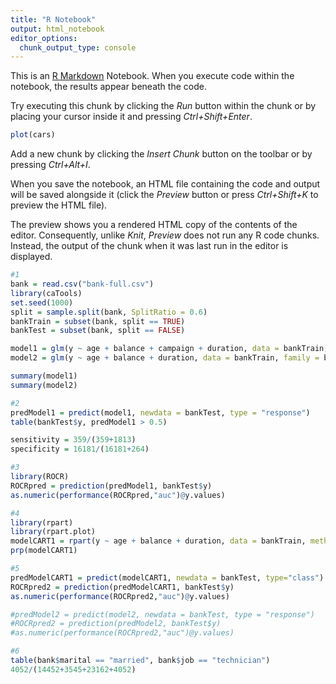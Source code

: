```yaml
---
title: "R Notebook"
output: html_notebook
editor_options: 
  chunk_output_type: console
---
```


This is an [R Markdown](http://rmarkdown.rstudio.com) Notebook. When you execute code within the notebook, the results appear beneath the code. 

Try executing this chunk by clicking the *Run* button within the chunk or by placing your cursor inside it and pressing *Ctrl+Shift+Enter*. 

```r
plot(cars)
```

Add a new chunk by clicking the *Insert Chunk* button on the toolbar or by pressing *Ctrl+Alt+I*.

When you save the notebook, an HTML file containing the code and output will be saved alongside it (click the *Preview* button or press *Ctrl+Shift+K* to preview the HTML file).

The preview shows you a rendered HTML copy of the contents of the editor. Consequently, unlike *Knit*, *Preview* does not run any R code chunks. Instead, the output of the chunk when it was last run in the editor is displayed.

```r
#1
bank = read.csv("bank-full.csv")
library(caTools)
set.seed(1000)
split = sample.split(bank, SplitRatio = 0.6)
bankTrain = subset(bank, split == TRUE)
bankTest = subset(bank, split == FALSE)

model1 = glm(y ~ age + balance + campaign + duration, data = bankTrain, family = binomial)
model2 = glm(y ~ age + balance + duration, data = bankTrain, family = binomial)

summary(model1)
summary(model2)
```

```r
#2
predModel1 = predict(model1, newdata = bankTest, type = "response")
table(bankTest$y, predModel1 > 0.5)

sensitivity = 359/(359+1813)
specificity = 16181/(16181+264)

```

```r
#3
library(ROCR)
ROCRpred = prediction(predModel1, bankTest$y)
as.numeric(performance(ROCRpred,"auc")@y.values)
```

```r
#4
library(rpart)
library(rpart.plot)
modelCART1 = rpart(y ~ age + balance + duration, data = bankTrain, method = "class")
prp(modelCART1)
```

```r
#5
predModelCART1 = predict(modelCART1, newdata = bankTest, type="class")
ROCRpred2 = prediction(predModelCART1, bankTest$y)
as.numeric(performance(ROCRpred2,"auc")@y.values)

#predModel2 = predict(model2, newdata = bankTest, type = "response")
#ROCRpred2 = prediction(predModel2, bankTest$y)
#as.numeric(performance(ROCRpred2,"auc")@y.values)
```

```r
#6
table(bank$marital == "married", bank$job == "technician")
4052/(14452+3545+23162+4052)
```

